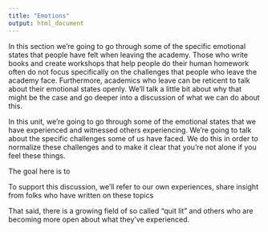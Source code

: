 ```yaml
---
title: "Emotions"
output: html_document
---
```


In this section we're going to go through some of the specific emotional states that people have felt when leaving the academy. Those who write books and create workshops that help people do their human homework often do not focus specifically on the challenges that people who leave the academy face. Furthermore, academics who leave can be reticent to talk about their emotional states openly. We'll talk a little bit about why that might be the case and go deeper into a discussion of what we can do about this.  

In this unit, we're going to go through some of the emotional states that we have experienced and witnessed others experiencing. We're going to talk about the specific challenges some of us have faced. We do this in order to normalize these challenges and to make it clear that you're not alone if you feel these things. 

The goal here is to 

To support this discussion, we'll refer to our own experiences, share insight from folks who have written on these topics 

That said, there is a growing field of so called "quit lit" and others who are becoming more open about what they've experienced. 


